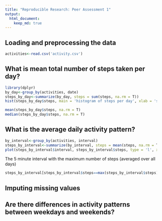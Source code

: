 ```yaml
---
title: "Reproducible Research: Peer Assessment 1"
output: 
  html_document:
    keep_md: true
---
```



## Loading and preprocessing the data
```r
activities<-read.csv('activity.csv')
```

## What is mean total number of steps taken per day?
```r
library(dplyr)
by_day<-group_by(activities, date)
steps_by_day<-summarize(by_day, steps = sum(steps, na.rm = T))
hist(steps_by_day$steps, main = 'histogram of steps per day', xlab = 'steps')
```
```r
mean(steps_by_day$steps, na.rm = T)
median(steps_by_day$steps, na.rm = T)
```
## What is the average daily activity pattern?
```r
by_interval<-group_by(activities, interval)
steps_by_interval<-summarize(by_interval, steps = mean(steps, na.rm = T))
plot(steps_by_interval$interval, steps_by_interval$steps, type = 'l', xlab = '5 minute interval', ylab = 'average steps per day')
```

The 5 minute interval with the maximum number of steps (averaged over all days)
```r
steps_by_interval[steps_by_interval$steps==max(steps_by_interval$steps),]$interval
```

## Imputing missing values



## Are there differences in activity patterns between weekdays and weekends?
